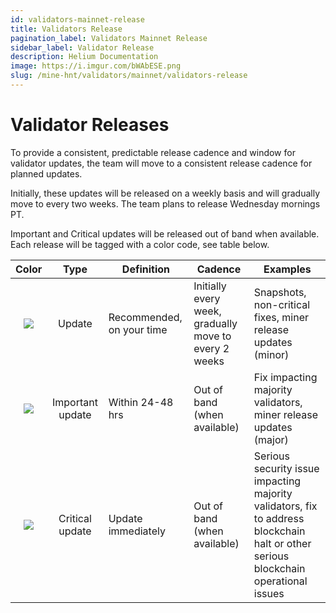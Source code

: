```yaml
---
id: validators-mainnet-release
title: Validators Release
pagination_label: Validators Mainnet Release
sidebar_label: Validator Release
description: Helium Documentation
image: https://i.imgur.com/bWAbESE.png
slug: /mine-hnt/validators/mainnet/validators-release
---
```


# Validator Releases


To provide a consistent, predictable release cadence and window for validator updates, the team will
move to a consistent release cadence for planned updates.

Initially, these updates will be released on a weekly basis and will gradually move to every two
weeks. The team plans to release Wednesday mornings PT.

Important and Critical updates will be released out of band when available. Each release will be
tagged with a color code, see table below.

|              Color              |       Type       | Definition                | Cadence                                               | Examples                                                                                                                            |
| :-----------------------------: | :--------------: | ------------------------- | ----------------------------------------------------- | ----------------------------------------------------------------------------------------------------------------------------------- |
| ![](/img/validators/green.png)  |      Update      | Recommended, on your time | Initially every week, gradually move to every 2 weeks | Snapshots, non-critical fixes, miner release updates (minor)                                                                        |
| ![](/img/validators/yellow.png) | Important update | Within 24-48 hrs          | Out of band (when available)                          | Fix impacting majority validators, miner release updates (major)                                                                    |
|  ![](/img/validators/red.png)   | Critical update  | Update immediately        | Out of band (when available)                          | Serious security issue impacting majority validators, fix to address blockchain halt or other serious blockchain operational issues |
